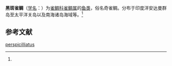 {{Speciesbox
| name = 黑斑雀鲷
| status = 
| status_system = 
| image = 
| genus = Pomacentrus
| species = perspicilliatus
| authority = (Cuvier et Valenciennes, 1830)<ref name='id7951'>{{cite web| url =http://www.bioinfo.cn/db05/BjdwSpecies.php?action=view&id=7951| title =黑斑雀鲷| work =《中国动物物种编目数据库》| publisher =中国科学院微生物研究所| author =中国科学院动物研究所| accessdate =2009-04-16| deadurl =yes| archiveurl =https://web.archive.org/web/20160305031746/http://www.bioinfo.cn/db05/BjdwSpecies.php?action=view&id=7951| archivedate =2016-03-05}}</ref>
}}

'''黑斑雀鲷'''（[[学名|学名]]：{{lang|la|''Pomacentrus perspicilliatus''}}）为[[雀鲷科|雀鲷科]][[雀鲷属|雀鲷属]]的[[鱼类|鱼类]]，俗名奇雀鲷。分布于印度洋安达曼群岛至太平洋关岛以及南海诸岛海域等。<ref name='id7951'/>

== 参考文献 ==
{{reflist}}

{{Wikispecies|Pomacentrus perspicilliatus}}

[[Category:雀鲷属|perspicilliatus]]


{{鲈形目小作品}}
